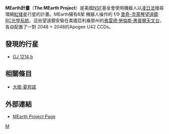 ''' MEarth計畫'''（'''The MEarth Project'''）是美國[[國家科學基金會|NSF]]基金會使用機器人以[[系外行星偵測法#凌日法|凌日法]]搜尋環繞[[紅矮星|紅矮星]]行星的計畫。MEarth擁有8架 機器人操作的 {{Convert|40|cm|in|abbr=on }} f/9 [[里奇-克萊琴望遠鏡|里奇-克萊琴望遠鏡]] [[RC光學系統|RC光學系統]]。這些望遠鏡安裝在美國亞利桑那州的[[弗雷德·勞倫斯·惠普爾天文台|弗雷德·勞倫斯·惠普爾天文台]]，各自配置了一對 2048 × 2048的Apogee U42 CCDs。

== 發現的行星 ==
*[[GJ_1214_b|GJ 1214 b]]

== 相關條目 ==
*[[大衛·夏邦諾|大衛·夏邦諾]]

== 外部連結 ==
*[https://web.archive.org/web/20170118172908/https://www.cfa.harvard.edu/~zberta/mearth/ MEarth Project Page]

{{observatory-stub}}
[[Category:系外行星巡天項目|M]]